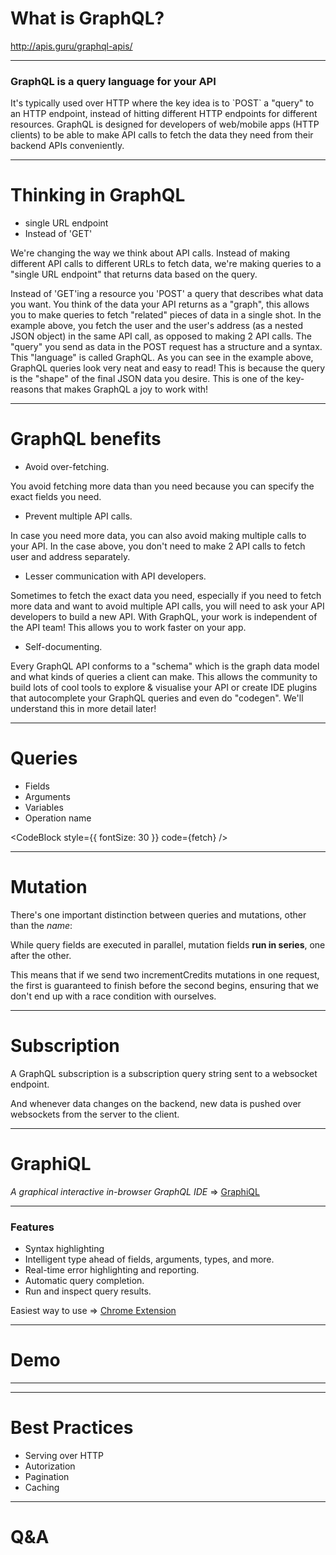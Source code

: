 


# What is GraphQL?

<Notes>http://apis.guru/graphql-apis/</Notes>

---

### GraphQL is a query language for your API

<Notes>
    It's typically used over HTTP where the key idea is to `POST` a "query" to
    an HTTP endpoint, instead of hitting different HTTP endpoints for different
    resources. GraphQL is designed for developers of web/mobile apps (HTTP
    clients) to be able to make API calls to fetch the data they need from their
    backend APIs conveniently.
</Notes>

---

# Thinking in GraphQL

-   single URL endpoint
-   Instead of 'GET'

<Notes>
We're changing the way we think about API calls. Instead of making different API calls to different URLs to fetch data, we're making queries to a "single URL endpoint" that returns data based on the query.

Instead of 'GET'ing a resource you 'POST' a query that describes what data you want.
You think of the data your API returns as a "graph", this allows you to make queries to fetch "related" pieces of data in a single shot. In the example above, you fetch the user and the user's address (as a nested JSON object) in the same API call, as opposed to making 2 API calls.
The "query" you send as data in the POST request has a structure and a syntax. This "language" is called GraphQL.
As you can see in the example above, GraphQL queries look very neat and easy to read! This is because the query is the "shape" of the final JSON data you desire. This is one of the key-reasons that makes GraphQL a joy to work with!

</Notes>

---

# GraphQL benefits

-   Avoid over-fetching.

<Notes>
    You avoid fetching more data than you need because you can specify the exact
    fields you need.
</Notes>

-   Prevent multiple API calls.

<Notes>
    In case you need more data, you can also avoid making multiple calls to your
    API. In the case above, you don't need to make 2 API calls to fetch user and
    address separately.
</Notes>

-   Lesser communication with API developers.

<Notes>
    Sometimes to fetch the exact data you need, especially if you need to fetch
    more data and want to avoid multiple API calls, you will need to ask your
    API developers to build a new API. With GraphQL, your work is independent of
    the API team! This allows you to work faster on your app.
</Notes>

-   Self-documenting.

<Notes>
    Every GraphQL API conforms to a "schema" which is the graph data model and
    what kinds of queries a client can make. This allows the community to build
    lots of cool tools to explore &amp; visualise your API or create IDE plugins
    that autocomplete your GraphQL queries and even do "codegen". We'll
    understand this in more detail later!
</Notes>

---

# Queries

-   Fields
-   Arguments
-   Variables
-   Operation name

<CodeBlock style={{ fontSize: 30 }} code={fetch} />

---

# Mutation

There's one important distinction between queries and mutations, other than the _name_:

While query fields are executed in parallel, mutation fields **run in series**, one after the other.

<Notes>
    This means that if we send two incrementCredits mutations in one request, the first is guaranteed to finish before the second begins, ensuring that we don't end up with a race condition with ourselves.
</Notes>

---

# Subscription

A GraphQL subscription is a subscription query string sent to a websocket endpoint. 

And whenever data changes on the backend, new data is pushed over websockets from the server to the client.

---

# GraphiQL

_A graphical interactive in-browser GraphQL IDE_ => [GraphiQL](https://github.com/graphql/graphiql)

---

### Features

-   Syntax highlighting
-   Intelligent type ahead of fields, arguments, types, and more.
-   Real-time error highlighting and reporting.
-   Automatic query completion.
-   Run and inspect query results.

Easiest way to use => [Chrome Extension](https://chrome.google.com/webstore/detail/chromeiql/fkkiamalmpiidkljmicmjfbieiclmeij)

---

# Demo

---

<GraphiqlComponent />

---

# Best Practices

-   Serving over HTTP
-   Autorization
-   Pagination
-   Caching

---

# Q&A




